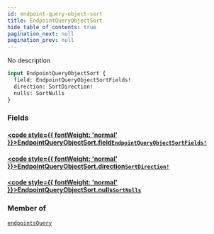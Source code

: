 ```yaml
---
id: endpoint-query-object-sort
title: EndpointQueryObjectSort
hide_table_of_contents: true
pagination_next: null
pagination_prev: null
---
```








No description

```graphql
input EndpointQueryObjectSort {
  field: EndpointQueryObjectSortFields!
  direction: SortDirection!
  nulls: SortNulls
}
```


### Fields

#### [<code style={{ fontWeight: 'normal' }}>EndpointQueryObjectSort.<b>field</b></code>](#)<Bullet />[`EndpointQueryObjectSortFields!`](/graphql/enums/endpoint-query-object-sort-fields) <Badge class="secondary" text="non-null"/> <Badge class="secondary" text="enum"/>
> 
> 

#### [<code style={{ fontWeight: 'normal' }}>EndpointQueryObjectSort.<b>direction</b></code>](#)<Bullet />[`SortDirection!`](/graphql/enums/sort-direction) <Badge class="secondary" text="non-null"/> <Badge class="secondary" text="enum"/>
> 
> 

#### [<code style={{ fontWeight: 'normal' }}>EndpointQueryObjectSort.<b>nulls</b></code>](#)<Bullet />[`SortNulls`](/graphql/enums/sort-nulls) <Badge class="secondary" text="enum"/>
> 
> 



### Member of

[`endpointsQuery`](/graphql/queries/endpoints-query)  <Badge class="secondary" text="query"/>



